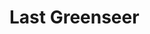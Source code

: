 
# Last Greenseer

<ProjectDetails
  region="Beyond the Wall"
  house=""
  type="Landmark"
  status="Not Started"
  warp="/warp lastgreenseer"
  projectLead=""
  dateStarted="Invalid Date"
  dateCompleted="Invalid Date"
/>

